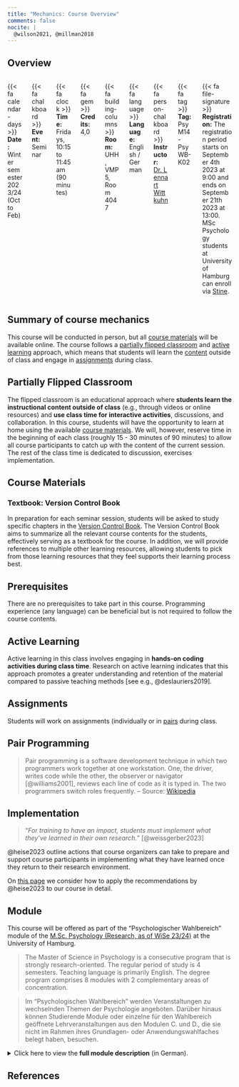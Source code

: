```yaml
---
title: "Mechanics: Course Overview"
comments: false
nocite: |
  @wilson2021, @millman2018
---
```


## Overview

:::: {.columns}
::: {.column width="50%"}
{{< fa calendar-days >}} **Date:** Winter semester 2023/24 (Oct to Feb)
:::
::: {.column width="50%"}
{{< fa chalkboard >}} **Event:** Seminar
:::
::: {.column width="50%"}
{{< fa clock >}} **Time:** Fridays, 10:15 to 11:45 am (90 minutes)
:::
::: {.column width="50%"}
{{< fa gem >}} **Credits:** 4,0
:::
::: {.column width="50%"}
{{< fa building-columns >}} **Room:** UHH, VMP 5, Room 4047
:::
::: {.column width="50%"}
{{< fa language >}} **Language:** English / German
:::
::: {.column width="50%"}
{{< fa person-chalkboard >}} **Instructor:** [Dr. Lennart Wittkuhn]({{< var team.lennart.website >}})
:::
::: {.column width="50%"}
{{< fa tag >}} **Tag:** PsyM14-PsyWB-K02 
:::
::: {.column width="100%"}
{{< fa file-signature >}} **Registration:** The registration period starts on September 4th 2023 at 9:00 and ends on September 21th 2023 at 13:00.
MSc Psychology students at University of Hamburg can enroll via [Stine]({{< var links.stine >}}).
:::
::::

## Summary of course mechanics

This course will be conducted in person, but all [course materials](#course-materials) will be available online.
The course follows a [partially flipped classroom](#partially-flipped-classroom) and [active learning](#active-learning) approach, which means that students will learn the [content](#course-materials) outside of class and engage in [assignments](#assignments) during class.

## Partially Flipped Classroom

The flipped classroom is an educational approach where **students learn the instructional content outside of class** (e.g., through videos or online resources) and **use class time for interactive activities**, discussions, and collaboration.
In this course, students will have the opportunity to learn at home using the available [course materials](#course-materials).
We will, however, reserve time in the beginning of each class (roughly 15 - 30 minutes of 90 minutes) to allow all course participants to catch up with the content of the current session.
The rest of the class time is dedicated to discussion, exercises implementation.

## Course Materials

### Textbook: Version Control Book

In preparation for each seminar session, students will be asked to study specific chapters in the [Version Control Book](https://lennartwittkuhn.com/version-control-book/).
The Version Control Book aims to summarize all the relevant course contents for the students, effectively serving as a textbook for the course.
In addition, we will provide references to multiple other learning resources, allowing students to pick from those learning resources that they feel supports their learning process best.

## Prerequisites

There are no prerequisites to take part in this course.
Programming experience (any language) can be beneficial but is not required to follow the course contents.

## Active Learning

Active learning in this class involves engaging in **hands-on coding activities during class time**.
Research on active learning indicates that this approach promotes a greater understanding and retention of the material compared to passive teaching methods [see e.g., @deslauriers2019].

## Assignments

Students will work on assignments (individually or in [pairs](#pair-programming) during class.

## Pair Programming

> Pair programming is a software development technique in which two programmers work together at one workstation.
One, the driver, writes code while the other, the observer or navigator [@williams2001], reviews each line of code as it is typed in.
The two programmers switch roles frequently.
-- Source: [Wikipedia](https://en.wikipedia.org/wiki/Pair_programming)

## Implementation

> "*For training to have an impact, students must implement what they've 
learned in their own research.*" [@weissgerber2023]

@heise2023 outline actions that course organizers can take to prepare and support course participants in implementing what they have learned once they return to their research environment.

On [this page](implementation.qmd) we consider how to apply the recommendations by @heise2023 to our course in detail.

## Module

This course will be offered as part of the "Psychologischer Wahlbereich" module of the [M.Sc. Psychology (Research, as of WiSe 23/24)](https://www.psy.uni-hamburg.de/en/studium/studiengaenge/msc-psychology-research.html) at the University of Hamburg.

> The Master of Science in Psychology is a consecutive program that is strongly research-oriented.
The regular period of study is 4 semesters.
Teaching language is primarily English.
The degree program comprises 8 modules with 2 complementary areas of concentration.

>  Im "Psychologischen Wahlbereich" werden Veranstaltungen zu wechselnden Themen der Psychologie angeboten.
Darüber hinaus können Studierende Module oder einzelne für den Wahlbereich geöffnete Lehrveranstaltungen aus den Modulen C. und D., die sie nicht im Rahmen ihres Grundlagen- oder Anwendungswahlfaches belegt haben, besuchen.

<details>
<summary>Click here to view the **full module description** (in German).</summary><br>
```{=html}
<iframe width="100%" height="1200" src="images/20211110-fsb-pb-msc-psychologie-19-wahlpflicht.pdf"></iframe>
```
</details>

## References

:::{#refs}
:::